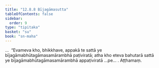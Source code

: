 ```yaml
---
title: "12.8.8 Bījagāmasutta"
tableOfContents: false
sidebar:
  order: 9
type: "tipitaka"
basket: "su"
book: "sn-maha"
---
```



<DynamicBreadcrumb />

<Division number="1148" book="sn-maha" bookNo="14" page="408">

<Paragraph number="2473" book="sn-maha">
…  “Evameva kho, bhikkhave, appakā te sattā ye bījagāmabhūtagāmasamārambhā paṭiviratā; atha kho eteva bahutarā sattā ye bījagāmabhūtagāmasamārambhā appaṭiviratā …pe… .

</Paragraph>
</Division>

<Paragraph number="2474" type="center" book="sn-maha">
Aṭṭhamaṃ.
</Paragraph>